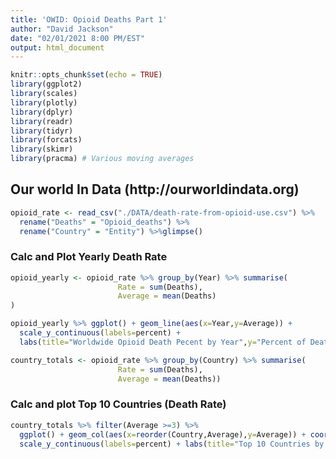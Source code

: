 ```yaml
---
title: 'OWID: Opioid Deaths Part 1'
author: "David Jackson"
date: "02/01/2021 8:00 PM/EST"
output: html_document
---
```


```r
knitr::opts_chunk$set(echo = TRUE)
library(ggplot2)
library(scales)
library(plotly)
library(dplyr)
library(readr)
library(tidyr)
library(forcats)
library(skimr)
library(pracma) # Various moving averages
```

## Our world In Data (http://ourworldindata.org)

```r
opioid_rate <- read_csv("./DATA/death-rate-from-opioid-use.csv") %>%
  rename("Deaths" = "Opioid_deaths") %>% 
  rename("Country" = "Entity") %>%glimpse()
```

### Calc and Plot Yearly Death Rate

```r
opioid_yearly <- opioid_rate %>% group_by(Year) %>% summarise(
                        Rate = sum(Deaths),
                        Average = mean(Deaths)
)
```
```r
opioid_yearly %>% ggplot() + geom_line(aes(x=Year,y=Average)) +
  scale_y_continuous(labels=percent) + 
  labs(title="Worldwide Opioid Death Pecent by Year",y="Percent of Deaths")
```
```r
country_totals <- opioid_rate %>% group_by(Country) %>% summarise(
                        Rate = sum(Deaths),
                        Average = mean(Deaths))
```

### Calc and plot Top 10 Countries (Death Rate)

```r
country_totals %>% filter(Average >=3) %>% 
  ggplot() + geom_col(aes(x=reorder(Country,Average),y=Average)) + coord_flip() +
  scale_y_continuous(labels=percent) + labs(title="Top 10 Countries by Percent Increase")
```


